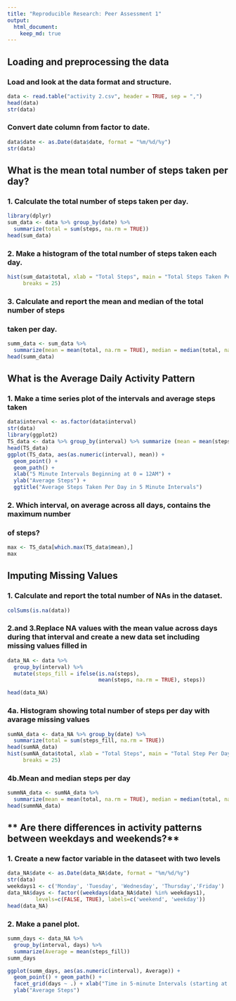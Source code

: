 ```yaml
---
title: "Reproducible Research: Peer Assessment 1"
output: 
  html_document:
    keep_md: true
---
```



## **Loading and preprocessing the data**
### Load and look at the data format and structure.

```r
data <- read.table("activity 2.csv", header = TRUE, sep = ",")
head(data)
str(data)
```
### Convert date column from factor to date.

```r
data$date <- as.Date(data$date, format = "%m/%d/%y")
str(data)
```
## **What is the mean total number of steps taken per day?**
### 1. Calculate the total number of steps taken per day.
```r
library(dplyr)
sum_data <- data %>% group_by(date) %>% 
  summarize(total = sum(steps, na.rm = TRUE))
head(sum_data)
```
### 2. Make a histogram of the total number of steps taken each day. 

```r
hist(sum_data$total, xlab = "Total Steps", main = "Total Steps Taken Per Day", 
     breaks = 25)
```


### 3. Calculate and report the mean and median of the total number of steps
### taken per day. 

```r
summ_data <- sum_data %>%
  summarize(mean = mean(total, na.rm = TRUE), median = median(total, na.rm = TRUE))
head(summ_data)
```

## **What is the Average Daily Activity Pattern**
### 1. Make a time series plot of the intervals and average steps taken
```r
data$interval <- as.factor(data$interval)
str(data)
library(ggplot2)
TS_data <- data %>% group_by(interval) %>% summarize (mean = mean(steps, na.rm = TRUE))
head(TS_data)
ggplot(TS_data, aes(as.numeric(interval), mean)) + 
  geom_point() + 
  geom_path() +
  xlab("5 Minute Intervals Beginning at 0 = 12AM") +
  ylab("Average Steps") +
  ggtitle("Average Steps Taken Per Day in 5 Minute Intervals")
```


### 2. Which interval, on average across all days, contains the maximum number
### of steps?
```r
max <- TS_data[which.max(TS_data$mean),]
max
```
## **Imputing Missing Values**

### 1. Calculate and report the total number of NAs in the dataset.
```r
colSums(is.na(data))
```
### 2.and 3.Replace NA values with the mean value across days during that interval and create a new data set including missing values filled in

```r
data_NA <- data %>% 
  group_by(interval) %>%
  mutate(steps_fill = ifelse(is.na(steps),
                             mean(steps, na.rm = TRUE), steps))

head(data_NA)
```
### 4a. Histogram showing total number of steps per day with avarage missing values
```r
sumNA_data <- data_NA %>% group_by(date) %>% 
  summarize(total = sum(steps_fill, na.rm = TRUE))
head(sumNA_data)
hist(sumNA_data$total, xlab = "Total Steps", main = "Total Step Per Day with Replaced Missing Values",
     breaks = 25)
```

### 4b.Mean and median steps per day
```r
summNA_data <- sumNA_data %>%
  summarize(mean = mean(total, na.rm = TRUE), median = median(total, na.rm = TRUE))
head(summNA_data)
```
## ** Are there differences in activity patterns between weekdays and weekends?**
### 1. Create a new factor variable in the dataseet with two levels
```r
data_NA$date <- as.Date(data_NA$date, format = "%m/%d/%y")
str(data)
weekdays1 <- c('Monday', 'Tuesday', 'Wednesday', 'Thursday','Friday')
data_NA$days <- factor((weekdays(data_NA$date) %in% weekdays1), 
         levels=c(FALSE, TRUE), labels=c('weekend', 'weekday'))
head(data_NA)
```
### 2. Make a panel plot. 

```r
summ_days <- data_NA %>% 
  group_by(interval, days) %>% 
  summarize(Average = mean(steps_fill))
summ_days
```

```r
ggplot(summ_days, aes(as.numeric(interval), Average)) + 
  geom_point() + geom_path() +
  facet_grid(days ~ .) + xlab("Time in 5-minute Intervals (starting at 0 = 12AM") +
  ylab("Average Steps")
```

